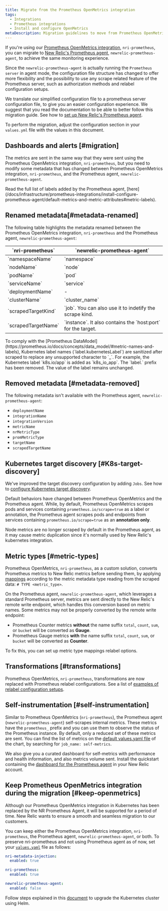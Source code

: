 ```yaml
---
title: Migrate from the Prometheus OpenMetrics integration
tags:
  - Integrations
  - Prometheus integrations
  - Install and configure OpenMetrics
metaDescription: Migration guidelines to move from Prometheus OpenMetrics to New Relic Prometheus Agent.
---
```


If you're using our [Prometheus OpenMetrics integration](/docs/infrastructure/prometheus-integrations/install-configure-openmetrics/install-update-or-uninstall-your-prometheus-openmetrics-integration), `nri-prometheus`, you can migrate to [New Relic's Prometheus agent](/docs/infrastructure/prometheus-integrations/install-configure-prometheus-agent/install-prometheus-agent), `newrelic-prometheus-agent`, to achieve the same monitoring experience.

Since the `newrelic-prometheus-agent` is actually running the `Prometheus server` in agent mode, the configuration file structure has changed to offer more flexibility and the possibility to use any scrape related feature of the Prometheus server, such as authorization methods and relabel configuration setups.

We translate our simplified configuration file to a prometheus server configuration file, to give you an easier configuration experience. We suggest that you read the documentation to be able to better follow this migration guide. See how to [set up New Relic's Prometheus agent](/docs/integrations/prometheus-integrations/install-configure-prometheus-agent/setup-prometheus-agent).

To perform the migration, adjust the configuration section in your `values.yml` file with the values in this document.

## Dashboards and alerts [#migration]

The metrics are sent in the same way that they were sent using the Prometheus OpenMetrics integration, `nri-prometheus`, but you need to modify some metadata that has changed between Prometheus OpenMetrics integration, `nri-prometheus`, and the Prometheus agent, `newrelic-prometheus-agent`.

<Callout variant="tip">
  Read the full list of labels added by the Prometheus agent, [here](/docs/infrastructure/prometheus-integrations/install-configure-prometheus-agent/default-metrics-and-metric-attributes#metric-labels).
</Callout>

## Renamed metadata[#metadata-renamed]

The following table highlights the metadata renamed between the Prometheus OpenMetrics integration, `nri-prometheus` and the Prometheus agent, `newrelic-prometheus-agent`:

<table>
  <thead>
    <tr>
      <th style={{ width: "280px" }}>`nri-prometheus`</th>
      <th style={{ width: "300px" }}>`newrelic-prometheus-agent`</th>
    </tr>
  </thead>

  <tbody>
    <tr>
      <td>`namespaceName`</td>      <td>`namespace`</td>
    </tr>
    <tr>
      <td>`nodeName`</td>           <td>`node`</td>
    </tr>
    <tr>
      <td>`podName`</td>            <td>`pod`</td>
    </tr>
    <tr>
      <td>`serviceName`</td>        <td>`service`</td>
    </tr>
    <tr>
      <td>`deploymentName`</td>     <td>-</td>
    </tr>
    <tr>
      <td>`clusterName`</td>        <td>`cluster_name`</td>
    </tr>
    <tr>
      <td>`scrapedTargetKind`</td>  <td>`job`. You can also use it to indetify the scrape kind.</td>
    </tr>
    <tr>
      <td>`scrapedTargetName`</td>  <td>`instance`. It also contains the `host:port` for the target.</td>
    </tr>
  </tbody>
</table>

<Callout variant="important">
  To comply with the [Prometheus DataModel](https://prometheus.io/docs/concepts/data_model/#metric-names-and-labels), Kubernetes label names (`label.kubernetesLabel`) are sanitized after scraped to replace any unsupported character to `_`. For example, the Kubernetes label `k8s.io/app` is added as `k8s_io_app`. The `label.` prefix has been removed. The value of the label remains unchanged.
</Callout>

## Removed metadata [#metadata-removed]

The following metadata isn't available with the Prometheus agent, `newrelic-prometheus-agent`:

* `deploymentName`
* `integrationName`
* `integrationVersion`
* `metricName`
* `nrMetricType`
* `promMetricType`
* `targetName`
* `scrapedTargetName`

## Kubernetes target discovery [#K8s-target-discovery]

We've improved the target discovery configuration by adding `Jobs`. See how to [configure Kubernetes target discovery](/docs/infrastructure/prometheus-integrations/install-configure-prometheus-agent/setup-prometheus-agent#k8-target-discovery).

Default behaviors have changed between Prometheus OpenMetrics and the Prometheus agent. While, by default, Prometheus OpenMetrics scrapes pods and services containing `prometheus.io/scrape=true` as a label or annotation, the Prometheus agent scrapes pods and endpoints from services containing `prometheus.io/scrape=true` as an **annotation only**.

Node metrics are no longer scraped by default in the Prometheus agent, as it may cause metric duplication since it's normally used by New Relic's kubernetes integration.

## Metric types [#metric-types]

Prometheus OpenMetrics, `nri-prometheus`, as a custom solution, converts Prometheus metrics to New Relic metrics before sending them, by applying [mappings](/docs/infrastructure/prometheus-integrations/view-query-data/translate-promql-queries-nrql#compare) according to the metric metadata type reading from the scraped data: `# TYPE <metric_type>`.

On the Prometheus agent, `newrelic-prometheus-agent`, which leverages a standard Prometheus server, metrics are sent directly to the New Relic's remote write endpoint, which handles this conversion based on metric names. Some metrics may not be properly converted by the remote write endpoint:

- Prometheus Counter metrics **without** the name suffix `total`, `count`, `sum`, or `bucket` will be converted as **Gauge**.
- Prometheus Gauge metrics **with** the name suffix `total`, `count`, `sum`, or `bucket` will be converted as **Counter**.

To fix this, you can set up metric type mappings relabel options.

## Transformations [#transformations]

Prometheus OpenMetrics, `nri-prometheus`, transformations are now replaced with Prometheus relabel configurations. See a list of [examples of relabel configuration setups](/docs/infrastructure/prometheus-integrations/install-configure-prometheus-agent/setup-prometheus-agent#metric-label-transformations).

## Self-instrumentation [#self-instrumentation]

Similar to Prometheus OpenMetrics (`nri-prometheus`), the Prometheus agent (`newrelic-prometheus-agent`) self-scrapes internal metrics. These metrics have the `prometheus_` prefix and you can use them to observe the status of the Prometheus instance. By default, only a reduced set of these metrics are sent. You can find the list of metrics on the [default values.yaml file](https://github.com/newrelic/newrelic-prometheus-configurator/blob/main/charts/newrelic-prometheus-agent/values.yaml) of the chart, by searching for `job_name: self-metrics`.

We also give you a curated dashboard for self-metrics with performance and health information, and also metrics volume sent. Install the quickstart containing the [dashboard for the Prometheus agent](https://newrelic.com/instant-observability/prometheus-agent) in your New Relic account.

## Keep Prometheus OpenMetrics integration during the migration [#keep-openmetrics]

Although our Prometheus OpenMetrics integration in Kubernetes has been replaced by the NR Prometheus Agent, it will be supported for a period of time. 
New Relic wants to ensure a smooth and seamless migration to our customers.

You can keep either the Prometheus OpenMetrics integration, `nri-prometheus`, the Prometheus agent, `newrelic-prometheus-agent`, or both. 
To preserve nri-prometheus and not using Prometheus agent as of now, set your [`values.yaml`](https://github.com/newrelic/helm-charts/blob/master/charts/nri-bundle/values.yaml) file as follows:

```yaml
nri-metadata-injection:
  enabled: true

nri-prometheus:
  enabled: true

newrelic-prometheus-agent:
  enabled: false
```

Follow steps explained in this [document](/docs/kubernetes-pixie/kubernetes-integration/installation/install-kubernetes-integration-using-helm/#upgrade) to upgrade the Kubernetes cluster using Helm.
